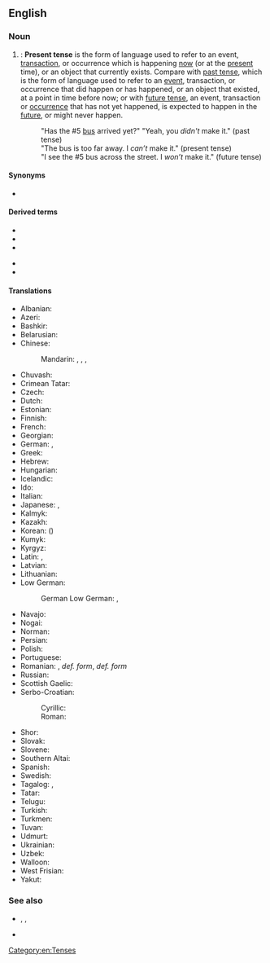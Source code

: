 {{also|present-tense}}
==English==

===Noun===
{{en-noun}}

# {{lb|en|grammar}}: '''Present tense''' is the form of language used to refer to an event, [[transaction]], or occurrence which is happening [[now]] (or at the [[present]] time), or an object that currently exists. Compare with [[past tense]], which is the form of language used to refer to an [[event]], transaction, or occurrence that did happen or has happened, or an object that existed, at a point in time before now; or with [[future tense]], an event, transaction or [[occurrence]] that has not yet happened, is expected to happen in the [[future]], or might never happen.
#: "Has the #5 [[bus]] arrived yet?" "Yeah, you ''didn't'' make it." (past tense)
#: "The bus is too far away. I ''can’t'' make it." (present tense)
#: "I see the #5 bus across the street. I ''won’t'' make it." (future tense)

====Synonyms====
* {{l|en|present}}

====Derived terms====
{{der-top}}
* {{l|en|dramatic present tense}}
* {{l|en|historical present tense}}
* {{l|en|historic present tense}}
{{der-mid}}
* {{l|en|narrative present tense}}
* {{l|en|present historic tense}}
{{der-bottom}}

====Translations====
{{trans-top|form of language}}
* Albanian: {{t|sq|koha e tashme}}
* Azeri: {{t|az|indiki zaman}}
* Bashkir: {{t|ba|хәҙерге заман|sc=Cyrl}}
* Belarusian: {{t|be|цяперашні час|m|tr=cjapérašni čas|sc=Cyrl}}
* Chinese:
*: Mandarin: {{t|cmn|現在時態|sc=Hani}}, {{t|cmn|现在时态|tr=xiànzài shítài|sc=Hani}}, {{t+|cmn|現在時|sc=Hani}}, {{t+|cmn|现在时|tr=xiànzàishí|sc=Hani}}
* Chuvash: {{t|cv|хальхи вӑхӑт|alt=хальхи вăхăт|sc=Cyrl}}
* Crimean Tatar: {{t|crh|şimdiki zaman}}
* Czech: {{t|cs|přítomný čas|m}}
* Dutch: {{t+|nl|tegenwoordige tijd|m}}
* Estonian: {{t+|et|olevik}}
* Finnish: {{t+|fi|preesens}}
* French: {{t+|fr|présent}}
* Georgian: {{t|ka|აწმყო}}
* German: {{t+|de|Gegenwart|f}}, {{t+|de|Präsens|n}}
* Greek: {{t+|el|ενεστώτας|m}}
* Hebrew: {{t|he|לשון הוה|m|tr=l'shón hové|sc=Hebr}}
* Hungarian: {{t|hu|jelen idő}}
* Icelandic: {{t+|is|nútíð|f}}
* Ido: {{t+|io|prezento}}
* Italian: {{t|it|presente indicativo|m}}
* Japanese: {{t|ja|現在時制|tr=genzai jisei|sc=Jpan}}, {{t+|ja|現在形|tr=genzaikei|sc=Jpan}}
* Kalmyk: {{t|xal|өдгә цаг}}
* Kazakh: {{t|kk|осы шақ|sc=Cyrl}}
* Korean: {{t+|ko|현재 시제|tr=hyeonje sije|sc=Kore}} ({{t|ko|現在時制|sc=Kore}})
* Kumyk: {{t|kum|гьалиги заман|tr=haligi zaman}}
* Kyrgyz: {{t|ky|учур чак|sc=Cyrl}}
* Latin: {{t|la|tempus praesens}}, {{t+|la|praesens}}
* Latvian: {{t|lv|tagadnes laiks|m}}
* Lithuanian: {{t+|lt|esamasis laikas|m}}
* Low German:
*: German Low German: {{t+|nds-de|Präsens}}, {{t|nds-de|Nutiet}}
{{trans-mid}}
* Navajo: {{t|nv|tʼáhdii}}
* Nogai: {{t|nog|аьлиги заман}}
* Norman: {{t|nrf|présent|m}}
* Persian: {{t+|fa|حال|tr=hâl|sc=fa-Arab}}
* Polish: {{t+|pl|czas teraźniejszy|m}}
* Portuguese: {{t+|pt|presente|m}}
* Romanian: {{t+|ro|prezent|n}}, {{t|ro|timpul prezent|n}} ''def. form'', {{t|ro|timpurile prezent|n-p}} ''def. form''
* Russian: {{t+|ru|настоя́щее вре́мя|n}}
* Scottish Gaelic: {{t|gd|tràth làthaireach|m}}
* Serbo-Croatian:
*: Cyrillic: {{t|sh|презент|m}}
*: Roman: {{t+|sh|prezent|m}}
* Shor: {{t|cjs|амдығы тем|tr=amdığı tem}}
* Slovak: {{t|sk|prítomný čas|m}}
* Slovene: {{t|sl|sedanjik|m}}
* Southern Altai: {{t|alt|тургуза ӧй|tr=turguza öy}}
* Spanish: {{t+|es|presente}}
* Swedish: {{t+|sv|presens}}
* Tagalog: {{t+|tl|pangkasalukuyan}}, {{t|tl|nagaganap}}
* Tatar: {{t+|tt|хәзерге заман}}
* Telugu: {{t+|te|వర్తమానకాలము}}
* Turkish: {{t+|tr|şimdiki}}
* Turkmen: {{t|tk|häzirki zaman}}
* Tuvan: {{t|tyv|амгы үе}}
* Udmurt: {{t|udm|али дыр}}
* Ukrainian: {{t+|uk|теперішній час|m|tr=tepérišni čas|sc=Cyrl}}
* Uzbek: {{t|uz|hozirgi zamon}}
* Walloon: {{t|wa|tins prezintrece|m}}
* West Frisian: {{t+|fy|notiid}}
* Yakut: {{t|sah|билиҥҥи кэм|sc=Cyrl}}
{{trans-bottom}}

===See also===
* {{l|en|be}}, {{l|en|is}}, {{l|en|was}}
* {{l|en|present continuous}}

[[Category:en:Tenses]]
